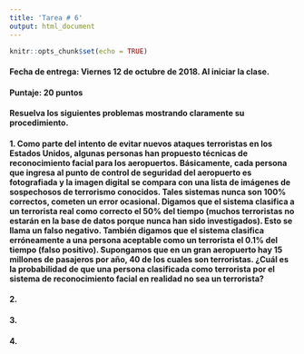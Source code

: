 ```yaml
---
title: 'Tarea # 6'
output: html_document
---
```


```r
knitr::opts_chunk$set(echo = TRUE)
```

#### **Fecha de entrega:** Viernes 12 de octubre de 2018. Al iniciar la clase.

#### **Puntaje:** 20 puntos 

#### Resuelva los siguientes problemas mostrando claramente su procedimiento.

#### **1.** Como parte del intento de evitar nuevos ataques terroristas en los Estados Unidos, algunas personas han propuesto técnicas de reconocimiento facial para los aeropuertos. Básicamente, cada persona que ingresa al punto de control de seguridad del aeropuerto es fotografiada y la imagen digital se compara con una lista de imágenes de sospechosos de terrorismo conocidos. Tales sistemas nunca son 100% correctos, cometen un error ocasional. Digamos que el sistema clasifica a un terrorista real como correcto el 50% del tiempo (muchos terroristas no estarán en la base de datos porque nunca han sido investigados). Esto se llama un falso negativo. También digamos que el sistema clasifica erróneamente a una persona aceptable como un terrorista el 0.1% del tiempo (falso positivo). Supongamos que en un gran aeropuerto hay 15 millones de pasajeros por año, 40 de los cuales son terroristas. ¿Cuál es la probabilidad de que una persona clasificada como terrorista por el sistema de reconocimiento facial en realidad no sea un terrorista?

#### **2.**

#### **3.**

#### **4.**


